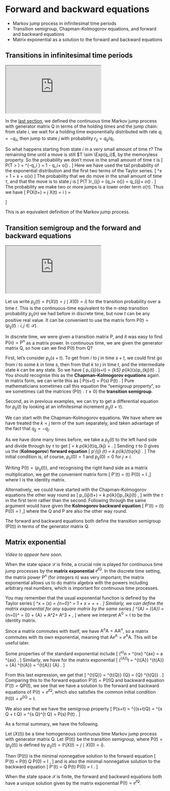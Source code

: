 # Forward and backward equations {#S18-forward-backward}


::: {.mysummary}
* Markov jump process in infinitesimal time periods
* Transition semigroup, Chapman--Kolmogorov equations, and forward and backward equations
* Matrix exponential as a solution to the forward and backward equations
:::


## Transitions in infinitesimal time periods  {#jump-infinitesimal}


:::: {.videowrap}
::: {.videowrapper}
<iframe src="https://www.youtube.com/embed/7SdnrxlX1bo"></iframe>
:::
::::


In the [last section](#S17-continuous-time), we defined the continuous time Markov jump process with generator matrix $\mathsf Q$ in terms of the holding times and the jump chain: from state $i$, we wait for a holding time exponentially distributed with rate $q_i = -q_{ii}$, then jump to state $j$ with probability $r_{ij} = q_{ij}/q_i$.

So what happens starting from state $i$ in a very small amount of time $\tau$? The remaining time until a move is still $T \sim \Exp(q_i)$, by the memoryless property. So the probability we don't move in the small amount of time $\tau$ is
 \[ \mathbb P(T > \tau) = \ee^{-q_i \tau} = 1 - q_i\tau + o(\tau) . \]
Here we have used the tail probability of the exponential distribution and the first two terms of the Taylor series.
\[ \ee^x = 1 + x + o(x) \qquad \text{as $x \to 0$.} \]
The probability that we do move in the small amount of time $\tau$, and that the move is to state $j$ is
\[ \mathbb P(T \leq \tau)r_{ij} = \big(q_i\tau + o(\tau)\big) \frac{q_{ij}}{q_i}  = q_{ij}\tau + o(\tau) . \]
The probability we make two or more jumps is a lower order term $o(\tau)$. Thus we have
\[ \mathbb P\big(X(t+\tau) = j \mid X(t) = i \big) = \begin{cases}
   1 - q_i\tau + o(\tau) & \text{for } i = j \\
   q_{ij}\tau + o(\tau) & \text{for } i \neq j. \end{cases} \]
   
This is an equivalent definition of the Markov jump process.


## Transition semigroup and the forward and backward equations  {#semigroup}


:::: {.videowrap}
::: {.videowrapper}
<iframe src="https://www.youtube.com/embed/McvSHkHF64o"></iframe>
:::
::::


Let us write $p_{ij}(t) = \mathbb P(X(t) = j \mid X(0) = i)$ for the transition probability over a time $t$. This is the continuous-time equivalent to the $n$-step transition probability $p_{ij}(n)$ we had before in discrete time, but now $t$ can be any positive real value. It can be convenient to use the matrix form $\mathsf P(t) = (p_{ij}(t) : i,j \in \mathcal S)$. 

In discrete time, we were given a transition matrix $\mathsf P$, and it was easy to find $\mathsf P(n) = \mathsf P^n$ as a matrix power. In continuous time, we are given the generator matrix $\mathsf Q$, so how can we find $\mathsf P(t)$ from $\mathsf Q$?

First, let's consider $p_{ij}(s+t)$. To get from $i$ to $j$ in time $s + t$, we could first go from $i$ to some $k$ in time $s$, then from that $k$ to $j$ in time $t$, and the intermediate state $k$ can be any state. So we have
\[ p_{ij}(s+t) = \sum_{k\in \mathcal S} p_{ik}(s)p_{kj}(t) . \]
You should recognise this as the **Chapman--Kolmogorov equations** again. In matrix form, we can write this as
\[ \mathsf P(s+t) = \mathsf P(s) \mathsf P(t) . \]
Pure mathematicians sometimes call this equation the "semigroup property", so we sometimes call the matrices $(\mathsf P(t) : t \geq 0)$ the **transition semigroup**.

Second, as in previous examples, we can try to get a differential equation for $p_{ij}(t)$ by looking at an infinitesimal increment $p_{ij}(t+\tau)$.

We can start with the Chapman--Kolmogorov equations. We have
\begin{align*}
p_{ij}(t+\tau) &= \sum_k p_{ik}(t)p_{kj}(\tau) \\
&=p_{ij}(t)(1 - q_j\tau) + \sum_{k \neq j} p_{ik}(t)q_{kj}\tau +  o(\tau) \\
&= p_{ij}(t) + \sum_k p_{ik}(t)q_{kj}\tau + o(\tau) ,
\end{align*}
where we have treated the $k = j$ term of the sum separately, and taken advantage of the fact that $q_{jj} = - q_j$.

As we have done many times before, we take a $p_{ij}(t)$ to the left hand side and divide through by $\tau$ to get
\[ \frac{p_{ij}(t + \tau) - p_{ij}(t)}{\tau} = \sum_k p_{ik}(t)q_{kj} + \frac{o(\tau)}{\tau} . \]
Sending $\tau$ to 0 gives us the (**Kolmogorov**) **forward equation**
\[ p'_{ij} (t) = \sum_k p_{ik}(t)q_{kj} . \]
The initial condition is, of course, $p_{ii}(0) = 1$ and $p_{ij}(0) = 0$ for $j \neq i$.

Writing $\mathsf P(t) = (p_{ij}(t))$, and recognising the right hand side as a matrix multiplication, we get the convenient matrix form
\[ \mathsf P'(t) = \mathsf{P}(t) \mathsf{Q}  \qquad \mathsf P(0) = \mathsf I ,\]
where $\mathsf I$ is the identity matrix.

Alternatively, we could have started with the Chapman--Kolmogorov equations the other way round as
\[ p_{ij}(t+\tau) = \sum_k p_{ik}(\tau)p_{kj}(t) , \]
with the $\tau$ in the first term rather than the second. Following through the same argument would have given the **Kolmogorov backward equation**
\[ \mathsf P'(t) = \mathsf{Q} \mathsf{P}(t)   \qquad \mathsf P(0) = \mathsf I ,\]
where the $\mathsf Q$ and $\mathsf P$ are also the other way round.

The forward and backward equations both define the transition semigroup $(\mathsf P(t))$ in terms of the generator matrix $\mathsf Q$.


## Matrix exponential  {#matrix-exp}


::: {.mysummary}
*Video to appear here soon.*
:::


When the state space $\mathcal S$ is finite, a crucial role is played for continuous time jump processes by the **matrix exponential** $\ee^{t\mathsf Q}$. In the discrete time setting, the matrix power $\mathsf P^n$ (for integers $n$) was very important; the matrix exponential allows us to do matrix algebra with the powers including arbitrary real numbers, which is important for continuous time processes.

You may remember that the usual exponential function is defined by the Taylor series
\[ \ee^x = \exp(x) = \sum_{n=0}^\infty \frac{x^n}{n!} = 1 + x + \frac{x^2}{2} + \frac{x^3}{6} + \cdots. \]
Similarly, we can define the matrix exponential for any square matrix by the same series
\[ \ee^{\mathsf A} = \exp({\mathsf A}) = \sum_{n=0}^\infty \frac{{\mathsf A}^n}{n!} = {\mathsf I} + {\mathsf A} + \tfrac12 \mathsf A^2+ \tfrac16 \mathsf A^3 + \cdots, \]
where we interpret $\mathsf A^0 = \mathsf I$ to be the identity matrix.

Since a matrix commutes with itself, we have $\mathsf {A}^n \mathsf A = \mathsf{AA}^n$, so a matrix commutes with its own exponential, meaning that $\mathsf A \ee^{\mathsf A} = \ee^{\mathsf A} \mathsf A$. This will be useful later.

Some properties of the standard exponential include
\[ (\ee^x\big)^n = \ee^{nx} \qquad \frac{\mathrm d}{\mathrm d x} \ee^{ax} = a \ee^{ax} . \]
Similarly, we have for the matrix exponential
\[ (\ee^{\mathsf A}\big)^t = \ee^{t{\mathsf A}} \qquad \frac{\mathrm d}{\mathrm d t} \ee^{t{\mathsf A}} = {\mathsf A} \ee^{t{\mathsf A}} = \ee^{t{\mathsf A}} {\mathsf A} . \]

From this last expression, we get that
\[ \frac{\mathrm d}{\mathrm d t} \ee^{t{\mathsf Q}} = \ee^{t{\mathsf Q}} {\mathsf Q} = {\mathsf Q} \ee^{t{\mathsf Q}}  . \]
Comparing this to the forward equation $\mathsf P'(t) = \mathsf{P}(t) \mathsf Q$ and backward equation $\mathsf{P}'(t) = \mathsf Q \mathsf{P}(t)$, we see that we have a solution to the forward and backward equations of $\mathsf P(t) = \ee^{t\mathsf Q}$, which also satisfies the common initial condition $\mathsf P(0) = \ee^{0\mathsf Q} = \mathsf I$.

We also see that we have the semigroup property
\[ \mathsf P(s+t) = \ee^{(s+t)\mathsf Q} = \ee^{s \mathsf Q + t \mathsf Q} = \ee^{s \mathsf Q}\ee^{t \mathsf Q} = \mathsf P(s) \mathsf P(t) . \]

As a formal summary, we have the following.

::: {.theorem #exp-thm}
Let $(X(t))$ be a time homogeneous continuous time Markov jump process with generator matrix $\mathsf Q$. Let $(\mathsf P(t))$ be the transition semigroup, where $\mathsf P(t) = (p_{ij}(t))$ is defined by $p_{ij}(t) = \mathbb P(X(t) = j \mid X(0) = i)$.

Then $(\mathsf P(t))$ is the minimal nonnegative solution to the forward equation
\[ \mathsf P'(t) = \mathsf P(t) \mathsf Q \qquad \mathsf P(0) = \mathsf I , \]
and is also the minimal nonnegative solution to the backward equation
\[ \mathsf P'(t) = \mathsf Q \mathsf P(t) \qquad \mathsf P(0) = \mathsf I . \]

When the state space $\mathcal S$ is finite, the forward and backward equations both have a unique solution given by the matrix exponential $\mathsf P(t) = \ee^{t \mathsf Q}$.
:::